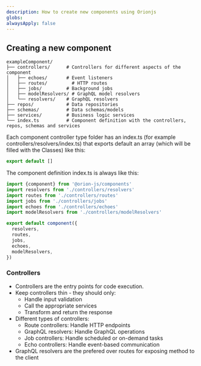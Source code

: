 ```yaml
---
description: How to create new components using Orionjs
globs: 
alwaysApply: false
---
```


## Creating a new component

```
exampleComponent/
├── controllers/      # Controllers for different aspects of the component
│   ├── echoes/       # Event listeners
│   ├── routes/         # HTTP routes
│   ├── jobs/         # Background jobs
│   ├── modelResolvers/ # GraphQL model resolvers
│   └── resolvers/    # GraphQL resolvers
├── repos/            # Data repositories
├── schemas/          # Data schemas/models
├── services/         # Business logic services
└── index.ts          # Component definition with the controllers, repos, schemas and services
```

Each component controller type folder has an index.ts (for example controllers/resolvers/index.ts) that exports default an array (which will be filled with the Classes) like this:

```ts
export default []
```

The component definition index.ts is always like this:

```ts
import {component} from '@orion-js/components'
import resolvers from './controllers/resolvers'
import routes from './controllers/routes'
import jobs from './controllers/jobs'
import echoes from './controllers/echoes'
import modelResolvers from './controllers/modelResolvers'

export default component({
  resolvers,
  routes,
  jobs,
  echoes,
  modelResolvers,
})
```

### Controllers

- Controllers are the entry points for code execution.
- Keep controllers thin - they should only:
  - Handle input validation
  - Call the appropriate services
  - Transform and return the response
- Different types of controllers:
  - Route controllers: Handle HTTP endpoints
  - GraphQL resolvers: Handle GraphQL operations
  - Job controllers: Handle scheduled or on-demand tasks
  - Echo controllers: Handle event-based communication
- GraphQL resolvers are the prefered over routes for exposing method to the client

